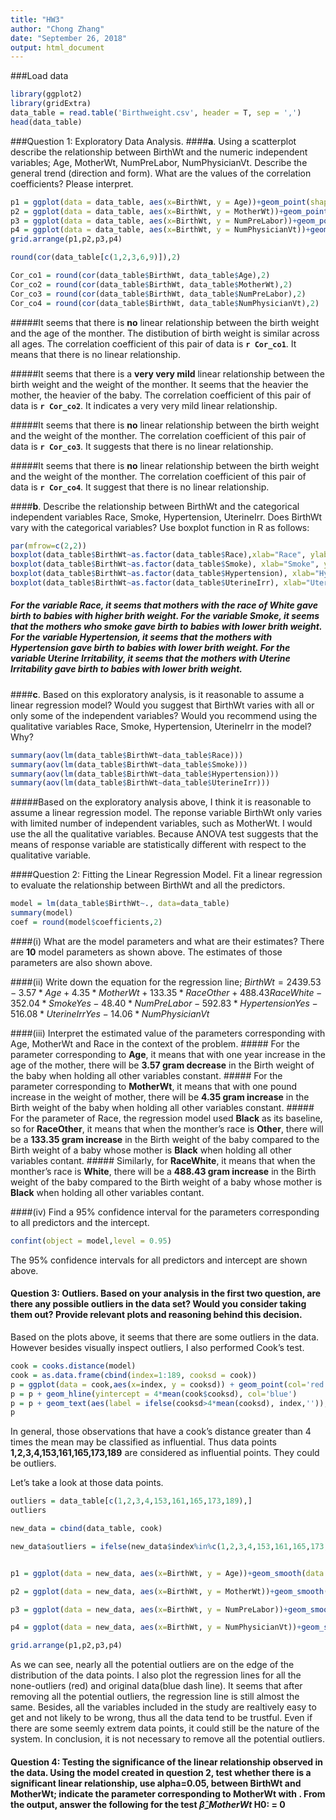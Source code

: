 ```yaml
---
title: "HW3"
author: "Chong Zhang"
date: "September 26, 2018"
output: html_document
---
```


###Load data
```r
library(ggplot2)
library(gridExtra)
data_table = read.table('Birthweight.csv', header = T, sep = ',')
head(data_table)
```
###Question 1: Exploratory Data Analysis.
####**a**. Using a scatterplot describe the relationship between BirthWt and the numeric independent variables; Age, MotherWt, NumPreLabor, NumPhysicianVt. Describe the general trend (direction and form). What are the values of the correlation coefficients? Please interpret.

```r
p1 = ggplot(data = data_table, aes(x=BirthWt, y = Age))+geom_point(shape=1)+geom_smooth(method = 'lm')+xlab('Birth Weight')+ylab('Age of mother')+theme(axis.title = element_text(size=12))
p2 = ggplot(data = data_table, aes(x=BirthWt, y = MotherWt))+geom_point(shape=1)+geom_smooth(method = 'lm')+xlab('Birth Weight')+ylab('Weight of mother')+theme(axis.title = element_text(size=12))
p3 = ggplot(data = data_table, aes(x=BirthWt, y = NumPreLabor))+geom_point(shape=1)+geom_smooth(method = 'lm')+xlab('Birth Weight')+ylab('Number of pre-labor')+theme(axis.title = element_text(size=12))
p4 = ggplot(data = data_table, aes(x=BirthWt, y = NumPhysicianVt))+geom_point(shape=1)+geom_smooth(method = 'lm')+xlab('Birth Weight')+ylab('Number of Physician Visit')+theme(axis.title = element_text(size=12))
grid.arrange(p1,p2,p3,p4)

round(cor(data_table[c(1,2,3,6,9)]),2)

Cor_co1 = round(cor(data_table$BirthWt, data_table$Age),2)
Cor_co2 = round(cor(data_table$BirthWt, data_table$MotherWt),2)
Cor_co3 = round(cor(data_table$BirthWt, data_table$NumPreLabor),2)
Cor_co4 = round(cor(data_table$BirthWt, data_table$NumPhysicianVt),2)
```
#####It seems that there is **no** linear relationship between the birth weight and the age of the monther. The distibution of birth weight is similar across all ages.  The correlation coefficient of this pair of data is **```r Cor_co1```**. It means that there is no linear relationship.

#####It seems that there is a **very very mild** linear relationship between the birth weight and the weight of the monther. It seems that the heavier the mother, the heavier of the baby. The correlation coefficient of this pair of data is **```r Cor_co2```**. It indicates a very very mild linear relationship.

#####It seems that there is **no** linear relationship between the birth weight and the weight of the monther. The correlation coefficient of this pair of data is **```r Cor_co3```**. It suggests that there is no linear relationship.

#####It seems that there is **no** linear relationship between the birth weight and the weight of the monther. The correlation coefficient of this pair of data is **```r Cor_co4```**. It suggest that there is no linear relationship.


####**b**. Describe the relationship between BirthWt and the categorical independent variables Race, Smoke, Hypertension, UterineIrr. Does BirthWt vary with the categorical variables? Use boxplot function in R as follows:
```r
par(mfrow=c(2,2))
boxplot(data_table$BirthWt~as.factor(data_table$Race),xlab="Race", ylab='BirthWeight')
boxplot(data_table$BirthWt~as.factor(data_table$Smoke), xlab="Smoke", ylab="BirthWt")
boxplot(data_table$BirthWt~as.factor(data_table$Hypertension), xlab="Hypertension", ylab="BirthWt")
boxplot(data_table$BirthWt~as.factor(data_table$UterineIrr), xlab="Uterine Irritability", ylab="BirthWt")

```

##### For the variable **Race**, it seems that mothers with the race of **White** gave birth to babies with higher brith weight. For the variable **Smoke**, it seems that the mothers who **smoke** gave birth to babies with lower brith weight. For the variable **Hypertension**, it seems that the mothers with **Hypertension** gave birth to babies with lower brith weight. For the variable **Uterine Irritability**, it seems that the mothers with **Uterine Irritability** gave birth to babies with lower brith weight. 


####**c**. Based on this exploratory analysis, is it reasonable to assume a linear regression model? Would you suggest that BirthWt varies with all or only some of the independent variables? Would you recommend using the qualitative variables Race, Smoke, Hypertension, UterineIrr in the model? Why?
```r
summary(aov(lm(data_table$BirthWt~data_table$Race)))
summary(aov(lm(data_table$BirthWt~data_table$Smoke)))
summary(aov(lm(data_table$BirthWt~data_table$Hypertension)))
summary(aov(lm(data_table$BirthWt~data_table$UterineIrr)))
```
#####Based on the exploratory analysis above, I think it is reasonable to assume a linear regression model. The reponse variable BirthWt only varies with limited number of independent variables, such as MotherWt. I would use the all the qualitative variables. Because ANOVA test suggests that the means of response variable are statistically different with respect to the qualitative variable.

####Question 2: Fitting the Linear Regression Model.
Fit a linear regression to evaluate the relationship between BirthWt and all the predictors.
```r
model = lm(data_table$BirthWt~., data=data_table)
summary(model)
coef = round(model$coefficients,2)
```

####(i) What are the model parameters and what are their estimates?
There are **10** model parameters as shown above. The estimates of those parameters are also shown above.

####(ii) Write down the equation for the regression line;
$BirthWt = 2439.53-3.57*Age+4.35*MotherWt+133.35*RaceOther+488.43RaceWhite-352.04{*}SmokeYes-48.40*NumPreLabor-592.83*HypertensionYes-516.08*UterineIrrYes-14.06*NumPhysicianVt$

####(iii) Interpret the estimated value of the parameters corresponding with Age, MotherWt and Race in the context of the problem.
##### For the parameter corresponding to **Age**, it means that with one year increase in the age of the mother, there will be **3.57 gram decrease** in the Birth weight of the baby when holding all other variables constant.
##### For the parameter corresponding to **MotherWt**, it means that with one pound increase in the weight of mother, there will be **4.35 gram increase** in the Birth weight of the baby when holding all other variables constant.
##### For the parameter of Race, the regression model used **Black** as its baseline, so for **RaceOther**, it means that when the monther's race is **Other**, there will be a **133.35 gram increase** in the Birth weight of the baby compared to the Birth weight of a baby whose mother is **Black** when holding all other variables contant.
##### Similarly, for **RaceWhite**, it means that when the monther's race is **White**, there will be a **488.43 gram increase** in the Birth weight of the baby compared to the Birth weight of a baby whose mother is **Black** when holding all other variables contant.

####(iv) Find a 95% confidence interval for the parameters corresponding to all predictors and the intercept.
```r
confint(object = model,level = 0.95)
```
The 95% confidence intervals for all predictors and intercept are shown above.

#### Question 3: Outliers. Based on your analysis in the first two question, are there any possible outliers in the data set? Would you consider taking them out? Provide relevant plots and reasoning behind this decision.
Based on the plots above, it seems that there are some outliers in the data. However besides visually inspect outliers, I also performed Cook's test.
```r
cook = cooks.distance(model)
cook = as.data.frame(cbind(index=1:189, cooksd = cook))
p = ggplot(data = cook,aes(x=index, y = cooksd)) + geom_point(col='red')+xlab('Index')+ylab('Cook\'s distance')+theme(axis.title = element_text(size=12))
p = p + geom_hline(yintercept = 4*mean(cook$cooksd), col='blue')
p = p + geom_text(aes(label = ifelse(cooksd>4*mean(cooksd), index,'')),hjust=-0.1, vjust=0.01)
p
```

In general, those observations that have a cook’s distance greater than 4 times the mean may be classified as influential. Thus data points **1,2,3,4,153,161,165,173,189** are considered as influential points. They could be outliers.

Let's take a look at those data points.
```r
outliers = data_table[c(1,2,3,4,153,161,165,173,189),]
outliers

new_data = cbind(data_table, cook)

new_data$outliers = ifelse(new_data$index%in%c(1,2,3,4,153,161,165,173,189),'yes','no')


p1 = ggplot(data = new_data, aes(x=BirthWt, y = Age))+geom_smooth(data = subset(new_data,outliers=='no'), aes(x=BirthWt,y=Age),method = 'lm',col='red')+xlab('Birth Weight')+ylab('Age of mother')+geom_point(aes(col = outliers,shape=outliers))+geom_smooth(method='lm',linetype=2)

p2 = ggplot(data = new_data, aes(x=BirthWt, y = MotherWt))+geom_smooth(data = subset(new_data,outliers=='no'), aes(x=BirthWt,y=MotherWt),method = 'lm',col='red')+xlab('Birth Weight')+ylab('Weight of mother')+theme(axis.title = element_text(size=12))+geom_point(aes(col = outliers,shape=outliers))+geom_smooth(method='lm',linetype=2)

p3 = ggplot(data = new_data, aes(x=BirthWt, y = NumPreLabor))+geom_smooth(data = subset(new_data,outliers=='no'), aes(x=BirthWt,y=NumPreLabor),method = 'lm',col='red')+xlab('Birth Weight')+ylab('Number of pre-labor')+theme(axis.title = element_text(size=12))+geom_point(aes(col = outliers,shape=outliers))+geom_smooth(method='lm',linetype=2)

p4 = ggplot(data = new_data, aes(x=BirthWt, y = NumPhysicianVt))+geom_smooth(data = subset(new_data,outliers=='no'), aes(x=BirthWt,y=NumPhysicianVt),method = 'lm',col='red')+xlab('Birth Weight')+ylab('Number of Physician Visit')+theme(axis.title = element_text(size=12))+geom_point(aes(col = outliers,shape=outliers))+geom_smooth(method='lm',linetype=2)

grid.arrange(p1,p2,p3,p4)
```

As we can see, nearly all the potential outliers are on the edge of the distribution of the data points. I also plot the regression lines for all the none-outliers (red) and original data(blue dash line). It seems that after removing all the potential outliers, the regression line is still almost the same. Besides, all the variables included in the study are realtively easy to get and not likely to be wrong, thus all the data tend to be trustful. Even if there are some seemly extrem data points, it could still be the nature of the system. In conclusion, it is not necessary to remove all the potential outliers.

#### Question 4: Testing the significance of the linear relationship observed in the data. Using the model created in question 2, test whether there is a significant linear relationship, use alpha=0.05, between BirthWt and MotherWt; indicate the parameter corresponding to MotherWt  with  . From the output, answer the following for the test $\hat\beta\_MotherWt$ H0:  = 0